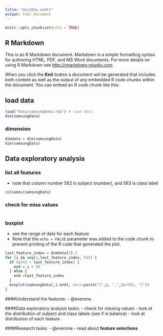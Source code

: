 ```yaml
---
title: "dsc282w_asmt1"
output: html_document
---
```


```r
knitr::opts_chunk$set(echo = TRUE)
```

## R Markdown

This is an R Markdown document. Markdown is a simple formatting syntax for authoring HTML, PDF, and MS Word documents. For more details on using R Markdown see <http://rmarkdown.rstudio.com>.

When you click the **Knit** button a document will be generated that includes both content as well as the output of any embedded R code chunks within the document. You can embed an R code chunk like this:

## load data
```r
load("data/samsungData.rda") # load data
dim(samsungData)
```

### dimension
```r
dimdata = dim(samsungData)
dim(samsungData)
```

## Data exploratory analysis
### list all features 
- note that column number 562 is subject (number), and 563 is class label
```r
colnames(samsungData)
```
### check for miss values

```r

```

### boxplot
- see the range of data for each feature
- Note that the `echo = FALSE` parameter was added to the code chunk to prevent printing of the R code that generated the plot.
```r
last_feature_index = dimdata[2]-2
for (i in seq(1,last_feature_index, 50)) {
  if (i+50 < last_feature_index) {
    end = i + 50
  } else {
    end =last_feature_index
  }
  boxplot(samsungData[,i:end], main=paste("[",i, ",",(i+50), "]"))
}
```

####Understand the features:
- @everone

####Data exploratory analysis tasks:
- check for missing values
- look at the distribution of subject and class labels (see if is balance)
- look at distribution of each feature

####Research tasks:
- @everone
- read about **feature selections**




